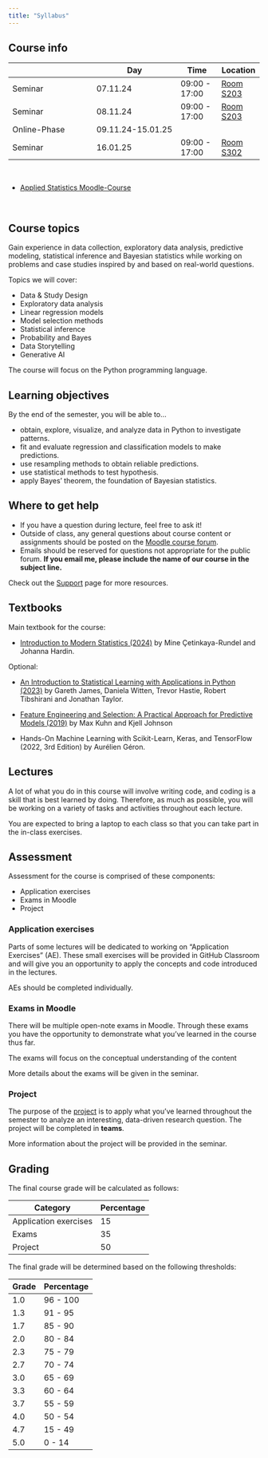 ```yaml
---
title: "Syllabus"
---
```



## Course info

|                   | Day       | Time                  | Location    |
|--        |--|-    |-|
| Seminar          | 07.11.24   | 09:00  - 17:00    | [Room S203](https://horst.hdm-stuttgart.de/S203)  |
| Seminar          | 08.11.24   | 09:00  - 17:00    |  [Room S203](https://horst.hdm-stuttgart.de/S203)  |
| Online-Phase     | 09.11.24-15.01.25   |      |    |
| Seminar          | 16.01.25   | 09:00  - 17:00    |  [Room S302](https://horst.hdm-stuttgart.de/S302)  |

<br>

- [Applied Statistics Moodle-Course](https://moodle.hdm-stuttgart.de/course/view.php?id=20529)

<br>


## Course topics

Gain experience in data collection, exploratory data analysis, predictive modeling, statistical inference and Bayesian statistics while working on problems and case studies inspired by and based on real-world questions. 

Topics we will cover:

- Data & Study Design
- Exploratory data analysis
- Linear regression models
- Model selection methods
- Statistical inference
- Probability and Bayes
- Data Storytelling
- Generative AI

The course will focus on the Python programming language.


## Learning objectives

By the end of the semester, you will be able to...

-   obtain, explore, visualize, and analyze data in Python to investigate patterns.
-   fit and evaluate regression and classification models to make predictions.
-   use resampling methods to obtain reliable predictions.
-   use statistical methods to test hypothesis.
-   apply Bayes' theorem, the foundation of Bayesian statistics. 
 


## Where to get help

- If you have a question during lecture, feel free to ask it! 
- Outside of class, any general questions about course content or assignments should be posted on the [Moodle course forum](https://moodle.hdm-stuttgart.de/mod/forum/view.php?id=303113).
- Emails should be reserved for questions not appropriate for the public forum. **If you email me, please include the name of our course in the subject line.** 

Check out the [Support](course-support.md) page for more resources.



## Textbooks

Main textbook for the course:

- [Introduction to Modern Statistics (2024)](https://openintro-ims.netlify.app/) by Mine Çetinkaya-Rundel and Johanna Hardin.

Optional:

- [An Introduction to Statistical Learning with Applications in Python (2023)](https://www.statlearning.com/) by Gareth James, Daniela Witten, Trevor Hastie, Robert Tibshirani and Jonathan Taylor.


- [Feature Engineering and Selection: A Practical Approach for Predictive Models (2019)](http://www.feat.engineering/index.html) by Max Kuhn and Kjell Johnson


- Hands-On Machine Learning with Scikit-Learn, Keras, and TensorFlow (2022, 3rd Edition) by Aurélien Géron.



## Lectures

A lot of what you do in this course will involve writing code, and coding is a skill that is best learned by doing.
Therefore, as much as possible, you will be working on a variety of tasks and activities throughout each lecture.

You are expected to bring a laptop to each class so that you can take part in the in-class exercises.



## Assessment

Assessment for the course is comprised of these components: 

- Application exercises 
- Exams in Moodle
- Project



### Application exercises

Parts of some lectures will be dedicated to working on "Application Exercises" (AE). These small exercises will be provided in GitHub Classroom and will give you an opportunity to apply the concepts and code introduced in the lectures.  

AEs should be completed individually.


### Exams in Moodle

There will be multiple open-note exams in Moodle. Through these exams you have the opportunity to demonstrate what you've learned in the course thus far.


:::{Note}
The exams will focus on the conceptual understanding of the content
:::

More details about the exams will be given in the seminar.


### Project

The purpose of the [project](project-description.md) is to apply what you've learned throughout the semester to analyze an interesting, data-driven research question. The project will be completed in **teams**.

More information about the project will be provided in the seminar.


## Grading


The final course grade will be calculated as follows:

| Category              | Percentage      |
|--|--|
| Application exercises | 15             |
| Exams                 | 35             |
| Project               | 50             |

The final grade will be determined based on the following thresholds:

|  Grade       | Percentage |
|--|--|
| 1.0           | 96 - 100          |
| 1.3           | 91 - 95           |
| 1.7           | 85 - 90           |
| 2.0           | 80 - 84           |
| 2.3           | 75 - 79           |
| 2.7           | 70 - 74           |
| 3.0           | 65 - 69           |
| 3.3           | 60 - 64           |
| 3.7           | 55 - 59           |
| 4.0            | 50 - 54          |
| 4.7           | 15 - 49           |
| 5.0            | 0 - 14           |



